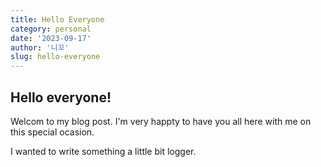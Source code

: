 ```yaml
---
title: Hello Everyone
category: personal
date: '2023-09-17'
author: '니꼬'
slug: hello-everyone
---
```


## Hello everyone!

Welcom to my blog post. I'm very happty to have you all here with me on this special ocasion.

I wanted to write something a little bit logger.